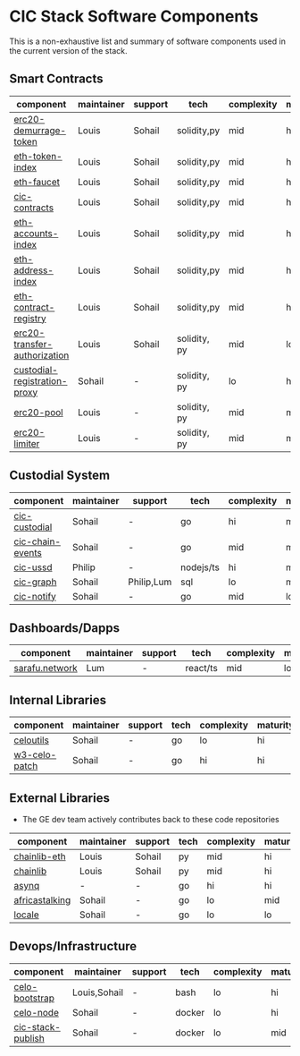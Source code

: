 # CIC Stack Software Components

This is a non-exhaustive list and summary of software components used in the current version of the stack. 

## Smart Contracts

| component | maintainer | support | tech | complexity | maturity |
|---|---|---|---|---|---|
| [erc20-demurrage-token](https://git.grassecon.net/cicnet/erc20-demurrage-token) | Louis | Sohail | solidity,py | mid | hi |
| [eth-token-index](https://git.grassecon.net/cicnet/eth-token-index) | Louis | Sohail | solidity,py | mid | hi |
| [eth-faucet](https://git.grassecon.net/cicnet/eth-faucet) | Louis | Sohail | solidity,py | mid | hi |
| [cic-contracts](https://git.grassecon.net/cicnet/cic-contracts) | Louis | Sohail | solidity,py | mid | hi |
| [eth-accounts-index](https://git.grassecon.net/cicnet/eth-accounts-index) | Louis | Sohail | solidity,py | mid | hi |
| [eth-address-index](https://git.grassecon.net/cicnet/eth-address-index) | Louis | Sohail | solidity,py | mid | hi |
| [eth-contract-registry](https://git.grassecon.net/cicnet/eth-contract-registry) | Louis | Sohail | solidity,py | mid | hi |
| [erc20-transfer-authorization](https://gitlab.com/cicnet/erc20-transfer-authorization) | Louis | Sohail | solidity, py | mid | lo |
| [custodial-registration-proxy](https://github.com/grassrootseconomics/custodial-registration-proxy) | Sohail | - | solidity, py | lo | hi |
| [erc20-pool](https://github.com/nolash/erc20-pool) | Louis | - | solidity, py | mid | mid |
| [erc20-limiter](https://github.com/nolash/erc20-limiter) | Louis | - | solidity, py | mid | mid |


## Custodial System

| component | maintainer | support | tech | complexity | maturity |
|---|---|---|---|---|---|
| [cic-custodial](https://github.com/grassrootseconomics/cic-custodial) | Sohail | - | go | hi | mid |
| [cic-chain-events](https://github.com/grassrootseconomics/cic-chain-events) | Sohail | - | go | mid | mid |
| [cic-ussd](https://github.com/grassrootseconomics/cic-ussd) | Philip | - | nodejs/ts | hi | mid |
| [cic-graph](https://github.com/grassrootseconomics/cic-graph) | Sohail | Philip,Lum | sql | lo | mid |
| [cic-notify](hhttps://github.com/grassrootseconomics/cic-notify) | Sohail | - | go | mid | lo |

## Dashboards/Dapps

| component | maintainer | support | tech | complexity | maturity |
|---|---|---|---|---|---|
| [sarafu.network](https://github.com/grassrootseconomics/sarafu.network) | Lum | - | react/ts | mid | lo |

## Internal Libraries

| component | maintainer | support | tech | complexity | maturity |
|---|---|---|---|---|---|
| [celoutils](https://github.com/grassrootseconomics/celoutils) | Sohail | - | go | lo | hi |
| [w3-celo-patch](https://github.com/grassrootseconomics/w3-celo-patch) | Sohail | - | go | hi | hi |

## External Libraries

* The GE dev team actively contributes back to these code repositories

| component | maintainer | support | tech | complexity | maturity |
|---|---|---|---|---|---|
| [chainlib-eth](https://github.com/chaintool-py/chainlib-eth) | Louis | Sohail | py | mid | hi |
| [chainlib](https://github.com/chaintool-py/chainlib) | Louis | Sohail | py | mid | hi |
| [asynq](https://github.com/hibiken/asynq) | - | - | go | hi | hi |
| [africastalking](https://github.com/kamikazechaser/africastalking) | Sohail | - | go | lo | mid |
| [locale](https://github.com/kamikazechaser/africastalking) | Sohail | - | go | lo | lo |

## Devops/Infrastructure

| component | maintainer | support | tech | complexity | maturity |
|---|---|---|---|---|---|
| [celo-bootstrap](https://git.grassecon.net/grassrootseconomics/celo-bootstrap) | Louis,Sohail | - | bash | lo | hi |
| [celo-node](https://github.com/grassrootseconomics/celo-node) | Sohail | - | docker | lo | hi |
| [cic-stack-publish](https://github.com/grassrootseconomics/cic-stack-publish) | Sohail | - | docker | lo | mid |

